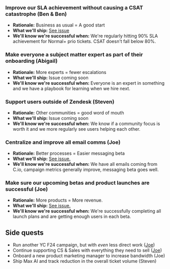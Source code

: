 ### Improve our SLA achievement without causing a CSAT catastrophe (Ben & Ben)
- **Rationale:** Business as usual = A good start
- **What we'll ship:** [See issue](https://github.com/PostHog/meta/issues/246)
- **We'll know we're successful when:** We're regularly hitting 90% SLA achievement for Normal+ prio tickets. CSAT doesn't fall below 80%.

### Make everyone a subject matter expert as part of their onboarding (Abigail)
- **Rationale:** More experts = fewer escalations
- **What we'll ship:** Issue coming soon
- **We'll know we're successful when:** Everyone is an expert in something and we have a playbook for learning when we hire next.

### Support users outside of Zendesk (Steven)
- **Rationale:** Other communities = good word of mouth
- **What we'll ship:** Issue coming soon
- **We'll know we're successful when:** We know if a community focus is worth it and we more regularly see users helping each other. 

### Centralize and improve all email comms (Joe)
- **Rationale:** Better processes = Easier messaging beta
- **What we'll ship:** [See issue.](https://github.com/PostHog/meta/issues/243)
- **We'll know we're successful when:** We have all emails coming from C.io, campaign metrics generally improve, messaging beta goes well.

### Make sure our upcoming betas and product launches are successful (Joe)
- **Rationale:** More products = More revenue. 
- **What we'll ship:** [See issue.](https://github.com/PostHog/meta/issues/243)
- **We'll know we're successful when:** We're successfully completing all launch plans and are getting enough users in each beta. 

## Side quests
- Run another YC F24 campaign, but with _even_ less direct work ([Joe](https://github.com/PostHog/meta/issues/243))
- Continue supporting CS & Sales with everything they need to sell ([Joe](https://github.com/PostHog/meta/issues/243))
- Onboard a new product marketing manager to increase bandwidth (Joe)
- Ship Max AI and track reduction in the overall ticket volume (Steven)



